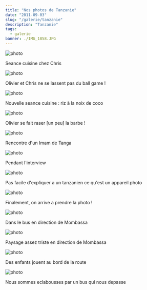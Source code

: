 ```yaml
---
title: "Nos photos de Tanzanie"
date: "2011-09-03"
slug: "/galerie/tanzanie"
description: "Tanzanie"
tags:
  - galerie
banner: ./IMG_1858.JPG
---
```


![photo](./IMG_1807.JPG)

<div class="img-caption">Seance cuisine chez Chris</div>

![photo](./IMG_1810.JPG)

<div class="img-caption">Olivier et Chris ne se lassent pas du ball game !</div>

![photo](./IMG_1816.JPG)

<div class="img-caption">Nouvelle seance cuisine : riz à la noix de coco</div>

![photo](./IMG_1838.JPG)

<div class="img-caption">Olivier se fait raser [un peu] la barbe !</div>

![photo](./IMG_1841.JPG)

<div class="img-caption">Rencontre d'un Imam de Tanga</div>

![photo](./IMG_1843.JPG)

<div class="img-caption">Pendant l'interview</div>

![photo](./IMG_1846.JPG)

<div class="img-caption">
  Pas facile d'expliquer a un tanzanien ce qu'est un appareil photo
</div>

![photo](./IMG_1847.JPG)

<div class="img-caption">Finalement, on arrive a prendre la photo !</div>

![photo](./IMG_1849.JPG)

<div class="img-caption">Dans le bus en direction de Mombassa</div>

![photo](./IMG_1854.JPG)

<div class="img-caption">Paysage assez triste en direction de Mombassa</div>

![photo](./IMG_1858.JPG)

<div class="img-caption">Des enfants jouent au bord de la route</div>

![photo](./IMG_1860.JPG)

<div class="img-caption">
  Nous sommes eclabousses par un bus qui nous depasse
</div>
